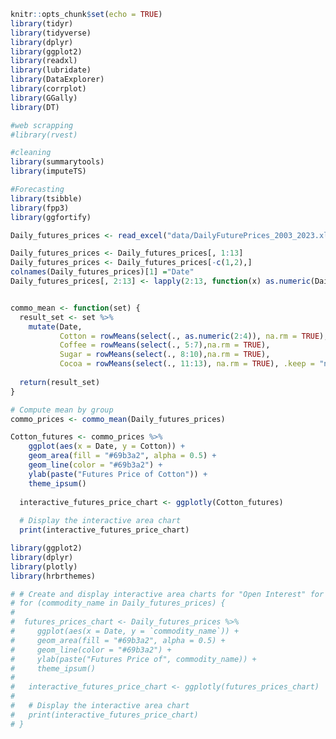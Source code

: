 ```r
knitr::opts_chunk$set(echo = TRUE)
library(tidyr)
library(tidyverse)
library(dplyr)
library(ggplot2)
library(readxl)
library(lubridate)
library(DataExplorer)
library(corrplot)
library(GGally)
library(DT)

#web scrapping
#library(rvest)

#cleaning 
library(summarytools)
library(imputeTS)

#Forecasting 
library(tsibble)
library(fpp3)
library(ggfortify)

```

```r
Daily_futures_prices <- read_excel("data/DailyFuturePrices_2003_2023.xlsx", sheet="Original")

Daily_futures_prices <- Daily_futures_prices[, 1:13]
Daily_futures_prices <- Daily_futures_prices[-c(1,2),]
colnames(Daily_futures_prices)[1] ="Date"
Daily_futures_prices[, 2:13] <- lapply(2:13, function(x) as.numeric(Daily_futures_prices[[x]]))


commo_mean <- function(set) {
  result_set <- set %>% 
    mutate(Date,
           Cotton = rowMeans(select(., as.numeric(2:4)), na.rm = TRUE),
           Coffee = rowMeans(select(., 5:7),na.rm = TRUE),
           Sugar = rowMeans(select(., 8:10),na.rm = TRUE),
           Cocoa = rowMeans(select(., 11:13), na.rm = TRUE), .keep = "none")
  
  return(result_set)
}

# Compute mean by group
commo_prices <- commo_mean(Daily_futures_prices)

```

```r

Cotton_futures <- commo_prices %>%
    ggplot(aes(x = Date, y = Cotton)) +
    geom_area(fill = "#69b3a2", alpha = 0.5) +
    geom_line(color = "#69b3a2") +
    ylab(paste("Futures Price of Cotton")) +
    theme_ipsum()
    
  interactive_futures_price_chart <- ggplotly(Cotton_futures)
  
  # Display the interactive area chart
  print(interactive_futures_price_chart)

```




```r
library(ggplot2)
library(dplyr)
library(plotly)
library(hrbrthemes)

# # Create and display interactive area charts for "Open Interest" for each commodity
# for (commodity_name in Daily_futures_prices) {
#   
#  futures_prices_chart <- Daily_futures_prices %>%
#     ggplot(aes(x = Date, y = `commodity_name`)) +
#     geom_area(fill = "#69b3a2", alpha = 0.5) +
#     geom_line(color = "#69b3a2") +
#     ylab(paste("Futures Price of", commodity_name)) +
#     theme_ipsum()
#   
#   interactive_futures_price_chart <- ggplotly(futures_prices_chart)
#   
#   # Display the interactive area chart
#   print(interactive_futures_price_chart)
# }



```


